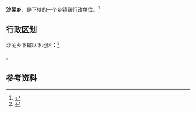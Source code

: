{{中国乡级行政区|35/04/23/204/000}}

'''沙芜乡'''，是{{PRC admin/fullname|35/04/23/204/000|3}}下辖的一个[[乡镇|乡镇]]级行政单位。<ref>{{PRC admin/ref sgc|{{PRC admin/parent|35/04/23/204/000}}}}</ref>

== 行政区划 ==

沙芜乡下辖以下地区：<ref>{{PRC admin/ref sgc|35/04/23/204/000}}</ref>

{{PRC admin/children|35/04/23/204/000}}。

== 参考资料 ==

{{reflist}}

{{行政区划小作品}}
{{PRC admin/navcat|35/04/23/204/000}}